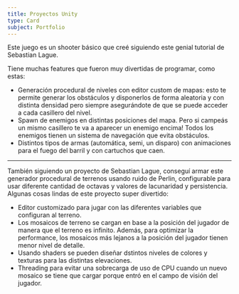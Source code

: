 ```yaml
---
title: Proyectos Unity
type: Card
subject: Portfolio
---
```


Este juego es un shooter básico que creé siguiendo <CustomLink href="https://www.youtube.com/playlist?list=PLFt_AvWsXl0ctd4dgE1F8g3uec4zKNRV0">este</CustomLink> genial tutorial de Sebastian Lague.

<YouTubeEmbed src="https://www.youtube.com/embed/GBE1x5ZxiDc"/>

Tiene muchas features que fueron muy divertidas de programar, como estas:

- Generación procedural de niveles con editor custom de mapas: esto te permite generar los obstáculos y disponerlos de forma aleatoria y con distinta densidad pero siempre asegurándote de que se puede acceder a cada casillero del nivel.
- Spawn de enemigos en distintas posiciones del mapa. Pero si campeás un mismo casillero te va a aparecer un enemigo encima! Todos los enemigos tienen un sistema de navegación que evita obstáculos.
- Distintos tipos de armas (automática, semi, un disparo) con animaciones para el fuego del barril y con cartuchos que caen.

---

También siguiendo <CustomLink href="https://www.youtube.com/playlist?list=PLFt_AvWsXl0eBW2EiBtl_sxmDtSgZBxB3">un proyecto</CustomLink> de Sebastian Lague, conseguí armar este generador procedural de terrenos usando ruido de Perlin, configurable para usar diferente cantidad de octavas y valores de lacunaridad y persistencia.
Algunas cosas lindas de este proyecto super divertido:

- Editor customizado para jugar con las diferentes variables que configuran al terreno.
- Los mosaicos de terreno se cargan en base a la posición del jugador de manera que el terreno es infinito. Además, para optimizar la performance, los mosaicos más lejanos a la posición del jugador tienen menor nivel de detalle.
- Usando shaders se pueden diseñar dstintos niveles de colores y texturas para las distintas elevaciones.
- Threading para evitar una sobrecarga de uso de CPU cuando un nuevo mosaico se tiene que cargar porque entró en el campo de visión del jugador.

<YouTubeEmbed src="https://www.youtube.com/embed/vwuGZxV2O5E"/>
